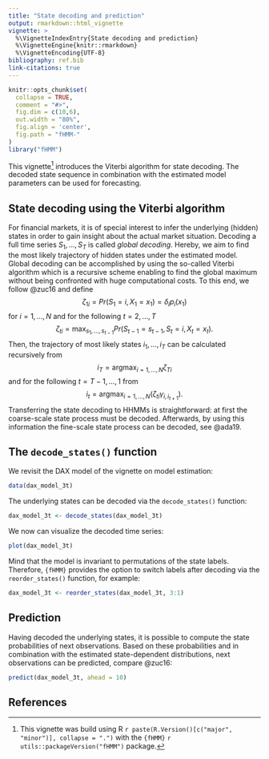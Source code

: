 ---
title: "State decoding and prediction"
output: rmarkdown::html_vignette
vignette: >
  %\VignetteIndexEntry{State decoding and prediction}
  %\VignetteEngine{knitr::rmarkdown}
  %\VignetteEncoding{UTF-8}
bibliography: ref.bib
link-citations: true
---

```{r, include = FALSE}
knitr::opts_chunk$set(
  collapse = TRUE,
  comment = "#>",
  fig.dim = c(10,6),
  out.width = "80%",
  fig.align = 'center',
  fig.path = "fHMM-"
)
library("fHMM")
```

This vignette^[This vignette was build using R `r paste(R.Version()[c("major", "minor")], collapse = ".")` with the `{fHMM}` `r utils::packageVersion("fHMM")` package.] introduces the Viterbi algorithm for state decoding. The decoded state sequence in combination with the estimated model parameters can be used for forecasting.

## State decoding using the Viterbi algorithm

For financial markets, it is of special interest to infer the underlying (hidden) states in order to gain insight about the actual market situation. Decoding a full time series $S_1, \ldots, S_T$ is called *global decoding*. Hereby, we aim to find the most likely trajectory of hidden states under the estimated model. 
Global decoding can be accomplished by using the so-called Viterbi algorithm which is a recursive scheme enabling to find the global maximum without being confronted with huge computational costs. To this end, we follow @zuc16 and define
$$\zeta_{1i} = Pr(S_1 = i, X_1 = x_1) = \delta_i p_i(x_1)$$ 
for $i = 1, \ldots, N$ and for the following $t = 2, \ldots, T$
$$\zeta_{ti} = \operatorname*{max}_{s_1, \ldots, s_{t-1}} Pr(S_{t-1} = s_{t-1}, S_t = i, X_t = x_t).$$ 
Then, the trajectory of most likely states $i_1, \ldots, i_T$ can be calculated recursively from
$$i_T = \operatorname*{argmax}_{i = 1, \ldots, N} \zeta_{Ti}$$ and for the following $t = T-1, \ldots, 1$ from
$$i_t = \operatorname*{argmax}_{i = 1, \ldots, N} (\zeta_{ti} \gamma_{i, i_{t+1}}).$$
Transferring the state decoding to HHMMs is straightforward: at first the coarse-scale state process must be decoded. Afterwards, by using this information the fine-scale state process can be decoded, see @ada19.

## The `decode_states()` function

We revisit the DAX model of the vignette on model estimation:

```{r dax model}
data(dax_model_3t)
```

The underlying states can be decoded via the `decode_states()` function:

```{r, decode states}
dax_model_3t <- decode_states(dax_model_3t)
```

We now can visualize the decoded time series:

```{r, decoded-ts}
plot(dax_model_3t)
```

Mind that the model is invariant to permutations of the state labels. Therefore, `{fHMM}` provides the option to switch labels after decoding via the `reorder_states()` function, for example:

```{r, reorder}
dax_model_3t <- reorder_states(dax_model_3t, 3:1)
```

## Prediction

Having decoded the underlying states, it is possible to compute the state probabilities of next observations. Based on these probabilities and in combination with the estimated state-dependent distributions, next observations can be predicted, compare @zuc16:

```{r, predict}
predict(dax_model_3t, ahead = 10)
```

## References
